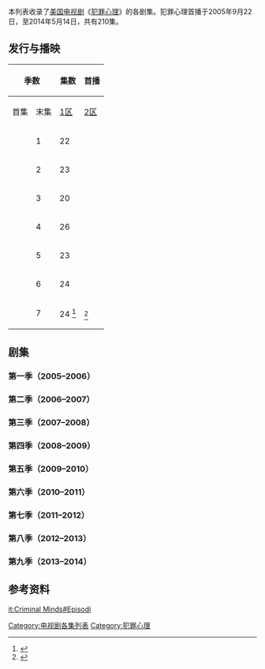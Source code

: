 {{多個問題|
{{update|time=2014-06-18T13:18:43+00:00}}
{{Request translation}}
{{expand|time=2011-10-14T02:39:32+00:00}}
}}
本列表收录了[[美国|美国]][[电视剧|电视剧]]《[[犯罪心理_(電視劇)|犯罪心理]]》的各剧集。犯罪心理首播于2005年9月22日，至2014年5月14日，共有210集。

== 发行与播映 ==
{| class="wikitable" width="98%" style="text-align:center"
|-
! colspan="2" rowspan="2"| 季数
! rowspan="2"| 集数
! colspan="2"| 首播
! colspan="4"| DVD发行
|-
! 首集
! 末集
! [[dVD區域碼|1区]]
! [[dVD區域碼|2区]]
! [[dVD區域碼|4区]]
! 光盘数
|-
 |bgcolor="FF2020"|
 |1
 |22
 |{{Start date|2005|9|22}}
 |{{End date|2006|5|10}}
 |{{Start date|2006|11|28}}<ref>{{cite web |url=http://www.amazon.com/dp/B000ION72Q |title=Criminal Minds - The First Season |accessdate=March 19, 2010 |publisher=[[Amazon.com|Amazon.com]] |archive-date=2021-01-25 |archive-url=https://web.archive.org/web/20210125004838/http://www.amazon.com/dp/B000ION72Q |dead-url=no }}</ref>
 |{{Start date|2007|2|12}}<ref>{{cite web |url=http://www.amazon.co.uk/dp/B000M2E7G4 |title=Criminal Minds - Season 1 Complete |accessdate=March 19, 2010 |publisher=[[Amazon.com|Amazon.co.uk]] |archive-date=2021-01-04 |archive-url=https://web.archive.org/web/20210104182504/https://www.amazon.co.uk/dp/B000M2E7G4 |dead-url=no }}</ref>
 |{{Start date|2007|11|3}}<ref>{{cite web |url=http://www.ezydvd.com.au/item.zml/803591 |title=Criminal Minds - The 1st Season |accessdate=March 19, 2010 |publisher=EzyDVD.com.au |archive-date=2010-03-05 |archive-url=https://web.archive.org/web/20100305121244/http://www.ezydvd.com.au/item.zml/803591 |dead-url=no }}</ref>
 |6
|-
 |bgcolor="1010FF"|
 |2
 |23
 |{{Start date|2006|9|20}}
 |{{End date|2007|5|16}}
 |{{Start date|2007|10|2}}<ref>{{cite web |url=http://www.amazon.com/dp/B000SQFC40 |title=Criminal Minds - The Second Season |accessdate=March 19, 2010 |publisher=[[Amazon.com|Amazon.com]] |archive-date=2021-01-04 |archive-url=https://web.archive.org/web/20210104182614/https://www.amazon.com/dp/B000SQFC40 |dead-url=no }}</ref>
 |{{Start date|2008|5|5}}<ref>{{cite web |url=http://www.amazon.co.uk/dp/B0012RA9AQ |title=Criminal Minds - Season 2 Complete |accessdate=March 19, 2010 |publisher=[[Amazon.com|Amazon.co.uk]] |archive-date=2021-01-04 |archive-url=https://web.archive.org/web/20210104182457/https://www.amazon.co.uk/dp/B0012RA9AQ |dead-url=no }}</ref>
 |{{Start date|2008|4|1}}<ref>{{cite web |url=http://www.ezydvd.com.au/item.zml/797846 |title=Criminal Minds - The 2nd Season |accessdate=March 19, 2010 |publisher=EzyDVD.com.au |archive-date=2010-03-02 |archive-url=https://web.archive.org/web/20100302154334/http://www.ezydvd.com.au/item.zml/797846 |dead-url=no }}</ref>
 |6
|-
 |bgcolor="20EF10"|
 |3
 |20
 |{{Start date|2007|9|26}}
 |{{End date|2008|5|21}}
 |{{Start date|2008|9|16}}<ref>{{cite web |url=http://www.amazon.com/dp/B001AI776G |title=Criminal Minds: Season 3 |accessdate=March 19, 2010 |publisher=[[Amazon.com|Amazon.com]] |archive-date=2021-01-04 |archive-url=https://web.archive.org/web/20210104182513/https://www.amazon.com/dp/B001AI776G |dead-url=no }}</ref>
 |{{Start date|2009|4|6}}<ref>{{cite web |url=http://www.amazon.co.uk/dp/B001NN415I |title=Criminal Minds - Season 3 Complete |accessdate=March 19, 2010 |publisher=[[Amazon.com|Amazon.co.uk]] |archive-date=2021-01-04 |archive-url=https://web.archive.org/web/20210104182519/https://www.amazon.co.uk/dp/B001NN415I |dead-url=no }}</ref>
 |{{Start date|2009|3|18}}<ref>{{cite web |url=http://www.ezydvd.com.au/item.zml/804107 |title=Criminal Minds - Season 3 |accessdate=March 19, 2010 |publisher=EzyDVD.com.au |archive-date=2010-03-05 |archive-url=https://web.archive.org/web/20100305143727/http://www.ezydvd.com.au/item.zml/804107 |dead-url=no }}</ref>
 |5
|-
 |bgcolor="F79A3A"|
 |4
 |26
 |{{Start date|2008|9|24}}
 |{{End date|2009|5|20}}
 |{{Start date|2009|9|8}}<ref>{{cite web |url=http://www.amazon.com/dp/B001G0MFKQ |title=Criminal Minds: The Complete Fourth Season |accessdate=March 19, 2010 |publisher=[[Amazon.com|Amazon.com]] |archive-date=2021-01-04 |archive-url=https://web.archive.org/web/20210104182605/https://www.amazon.com/dp/B001G0MFKQ |dead-url=no }}</ref>
 |{{Start date|2010|3|1}}<ref>{{cite web |url=http://www.amazon.co.uk/dp/B002TG39YC |title=Criminal Minds Season 4 |accessdate=March 19, 2010 |publisher=[[Amazon.com|Amazon.co.uk]] |archive-date=2021-01-04 |archive-url=https://web.archive.org/web/20210104182542/https://www.amazon.co.uk/dp/B002TG39YC |dead-url=no }}</ref>
 |{{Start date|2010|3|9}}<ref>{{cite web |url=http://www.ezydvd.com.au/item.zml/810656 |title=Criminal Minds - Season 4 |accessdate=March 19, 2010 |publisher=EzyDVD.com/au |archive-date=2010-03-16 |archive-url=https://web.archive.org/web/20100316215544/http://www.ezydvd.com.au/item.zml/810656 |dead-url=no }}</ref>
 |7
|-
 |bgcolor="F0E68C"|
 |5
 |23
 |{{Start date|2009|9|23}}
 |{{End date|2010|5|26}}
 |{{Start date|2010|9|7}}<ref>{{cite web |url=http://www.amazon.com/dp/B003TFAJ18 |title=Criminal Minds: The Complete Fifth Season |accessdate=March 19, 2010 |publisher=[[Amazon.com|Amazon.com]] |archive-date=2021-01-04 |archive-url=https://web.archive.org/web/20210104182557/https://www.amazon.com/dp/B003TFAJ18 |dead-url=no }}</ref>
 |{{Start date|2011|2|28}}
 |{{End date|2011|3|2}}
 |6
|-
 |bgcolor="AA00BB"|
 |6
 |24
 |{{Start date|2010|9|22}}
 |{{End date|2011|5|18}}
 |{{Start date|2011|9|6}}<ref>{{cite web |url=http://www.amazon.com/Criminal-Minds-Season-Joe-Mantegna/dp/B003R0MEZ4/ref=sr_1_1?s=dvd&ie=UTF8&qid=1309372076&sr=1-1 |title=Criminal Minds: The Complete Sixth Season |accessdate=June 29, 2011 |publisher=[[Amazon.com|Amazon.com]] |archive-date=2021-01-04 |archive-url=https://web.archive.org/web/20210104182608/https://www.amazon.com/Criminal-Minds-Season-Joe-Mantegna/dp/B003R0MEZ4/ref=sr_1_1?s=dvd&ie=UTF8&qid=1309372076&sr=1-1 |dead-url=no }}</ref>
 |{{n/a}}
 |{{n/a}}
 |{{n/a}}
|-
 |bgcolor="#999999"|
 |7
 |24 <ref>{{Cite web |url=http://www.whatsontv.co.uk/tv-guide/programme/epg/genre/entertainment-channels/criminal-minds/friday-7th-october/show/248968/episode/25978169/ID/228207490/begin/105/page/1 |title=存档副本 |access-date=2011-10-14 |archive-date=2012-01-24 |archive-url=https://web.archive.org/web/20120124224543/http://www.whatsontv.co.uk/tv-guide/programme/epg/genre/entertainment-channels/criminal-minds/friday-7th-october/show/248968/episode/25978169/ID/228207490/begin/105/page/1 |dead-url=no }}</ref>
 |{{Start date|2011|9|21}}<ref name=cbspremieres>{{cite web|last=Seidman|first=Robert|title=CBS Announces Fall 2011 Premiere Dates|url=http://tvbythenumbers.zap2it.com/2011/06/29/cbs-announces-fall-2011-premiere-dates/96883/|work=TV By the Numbers|date=June 29, 2011|accessdate=June 29, 2011|archive-date=2011-07-01|archive-url=https://web.archive.org/web/20110701095954/http://tvbythenumbers.zap2it.com/2011/06/29/cbs-announces-fall-2011-premiere-dates/96883/|dead-url=yes}}</ref>
 |2012年
 |{{N/a}}
 |{{n/a}}
 |{{n/a}}
 |{{n/a}}
|}

== 剧集 ==
=== 第一季（2005–2006） ===
{{main|犯罪心理 (第一季)}}
{{:犯罪心理 (第一季)}}

=== 第二季（2006–2007） ===
{{main|犯罪心理 (第二季)}}
{{:犯罪心理 (第二季)}}

=== 第三季（2007–2008） ===
{{main|犯罪心理 (第三季)}}
{{:犯罪心理 (第三季)}}

=== 第四季（2008–2009） ===
{{Main|犯罪心理 (第四季)}}
{{:犯罪心理 (第四季)}}

=== 第五季（2009–2010） ===
{{main|犯罪心理 (第五季)}}
{{:犯罪心理 (第五季)}}

=== 第六季（2010–2011） ===
{{main|犯罪心理 (第六季)}}
{{:犯罪心理 (第六季)}}

=== 第七季（2011–2012） ===
{{main|犯罪心理 (第七季)}}
{{:犯罪心理 (第七季)}}

=== 第八季（2012–2013） ===
{{main|犯罪心理 (第七季)}}
{{:犯罪心理 (第七季)}}

=== 第九季（2013–2014） ===
{{main|犯罪心理 (第七季)}}
{{:犯罪心理 (第七季)}}

== 参考资料 ==
{{reflist|2}}

{{犯罪心理}}

[[Category:电视剧各集列表|Category:电视剧各集列表]]
[[Category:犯罪心理|Category:犯罪心理]]

[[it:Criminal_Minds#Episodi|it:Criminal Minds#Episodi]]